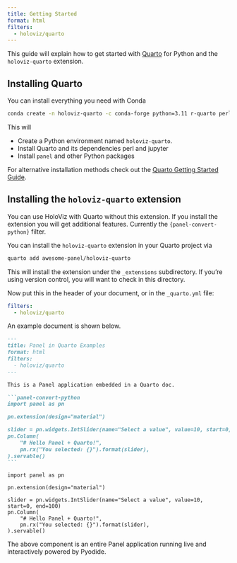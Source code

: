 ```yaml
---
title: Getting Started
format: html
filters:
  - holoviz/quarto
---
```


This guide will explain how to get started with [Quarto](https://quarto.org/) for Python and the `holoviz-quarto` extension.

## Installing Quarto

You can install everything you need with Conda

```bash
conda create -n holoviz-quarto -c conda-forge python=3.11 r-quarto perl jupyter panel hvplot matplotlib
```

This will

- Create a Python environment named `holoviz-quarto`.
- Install Quarto and its dependencies perl and jupyter
- Install `panel` and other Python packages

For alternative installation methods check out the [Quarto Getting Started Guide](https://quarto.org/docs/get-started/).

## Installing the `holoviz-quarto` extension

::: {.callout-note}
You can use HoloViz with Quarto without this extension. If you install the extension you will get additional features. Currently the `{panel-convert-python}` filter.
:::

You can install the `holoviz-quarto` extension in your Quarto project via

```bash
quarto add awesome-panel/holoviz-quarto
```

This will install the extension under the `_extensions` subdirectory. If you're using version control, you will want to check in this directory.

Now put this in the header of your document, or in the `_quarto.yml` file:

```yaml
filters:
  - holoviz/quarto
```

An example document is shown below.

````markdown
---
title: Panel in Quarto Examples
format: html
filters:
  - holoviz/quarto
---

This is a Panel application embedded in a Quarto doc.

```panel-convert-python
import panel as pn

pn.extension(design="material")

slider = pn.widgets.IntSlider(name="Select a value", value=10, start=0, end=100)
pn.Column(
    "# Hello Panel + Quarto!",
    pn.rx("You selected: {}").format(slider),
).servable()
```
````

```panel-convert-python
import panel as pn

pn.extension(design="material")

slider = pn.widgets.IntSlider(name="Select a value", value=10, start=0, end=100)
pn.Column(
    "# Hello Panel + Quarto!",
    pn.rx("You selected: {}").format(slider),
).servable()
```

The above component is an entire Panel application running live and interactively powered by Pyodide.
